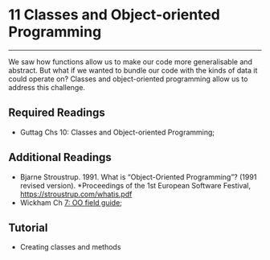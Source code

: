 # 11 Classes and Object-oriented Programming

---

We saw how functions allow us to make our code more generalisable and abstract. But what if we wanted to bundle our code with the kinds of data it could operate on? Classes and object-oriented programming allow us to address this challenge.

## Required Readings

- Guttag Chs 10: Classes and Object-oriented Programming;

## Additional Readings

- Bjarne Stroustrup. 1991. What is "Object-Oriented Programming"? (1991 revised version). *Proceedings of the 1st European Software Festival, [https://stroustrup.com/whatis.pdf](https://stroustrup.com/whatis.pdf)
- Wickham Ch [7: OO field guide](http://adv-r.had.co.nz/OO-essentials.html);

## Tutorial

- Creating classes and methods
